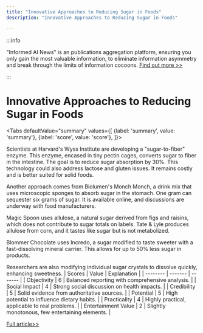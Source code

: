 ```yaml
---
title: "Innovative Approaches to Reducing Sugar in Foods"
description: "Innovative Approaches to Reducing Sugar in Foods"

---
```



:::info

"Informed AI News" is an publications aggregation platform, ensuring you only gain the most valuable information, to eliminate information asymmetry and break through the limits of information cocoons.  [Find out more >>](/)

:::

# Innovative Approaches to Reducing Sugar in Foods


<Tabs
	defaultValue="summary"
	values={[
	{label: 'summary', value: 'summary'},
	{label: 'score', value: 'score'},
]}>
<TabItem value="summary">


Scientists at Harvard's Wyss Institute are developing a "sugar-to-fiber" enzyme. This enzyme, encased in tiny pectin cages, converts sugar to fiber in the intestine. The goal is to reduce sugar absorption by 30%. This technology could also address lactose and gluten issues. It remains costly and is better suited for solid foods.

Another approach comes from Biolumen's Monch Monch, a drink mix that uses microscopic sponges to absorb sugar in the stomach. One gram can sequester six grams of sugar. It is available online, and discussions are underway with food manufacturers.

Magic Spoon uses allulose, a natural sugar derived from figs and raisins, which does not contribute to sugar totals on labels. Tate & Lyle produces allulose from corn, and it tastes like sugar but is not metabolized.

Blommer Chocolate uses Incredo, a sugar modified to taste sweeter with a fast-dissolving mineral carrier. This allows for up to 50% less sugar in products.

Researchers are also modifying individual sugar crystals to dissolve quickly, enhancing sweetness.
</TabItem>
<TabItem value="score">
	| Scores     | Value   | Explanation |
	| -------- | ------- | ------- |
	| Objectivity  | 6    | Balanced reporting with comprehensive analysis.    |
	| Social Impact | 4     | Strong social discussion on health impacts.    |
	| Credibility    | 5    | Solid evidence from authoritative sources.    |
	| Potential    | 5    | High potential to influence dietary habits.    |
	| Practicality    | 4    | Highly practical, applicable to real problems.    |
	| Entertainment Value    | 2    | Slightly monotonous, few entertaining elements.    |
</TabItem>
</Tabs>

[Full article>>](https://science.slashdot.org/story/24/08/11/2120230/can-food-scientists-re-invent-sugar?utm_source=rss1.0mainlinkanon&utm_medium=feed)
